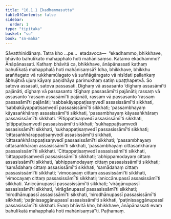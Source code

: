 ```yaml
---
title: "10.1.1 Ekadhammasutta"
tableOfContents: false
sidebar:
  order: 1
type: "tipitaka"
basket: "su"
book: "sn-maha"
---
```



<DynamicBreadcrumb />

<Division number="977" book="sn-maha">

<Paragraph number="1645" book="sn-maha">
Sāvatthinidānaṃ. Tatra kho …pe…  etadavoca—  “ekadhammo, bhikkhave, bhāvito bahulīkato mahapphalo hoti mahānisaṃso. Katamo ekadhammo? Ānāpānassati. Kathaṃ bhāvitā ca, bhikkhave, ānāpānassati kathaṃ bahulīkatā mahapphalā hoti mahānisaṃsā? Idha, bhikkhave, bhikkhu araññagato vā rukkhamūlagato vā suññāgāragato vā nisīdati pallaṅkaṃ ābhujitvā ujuṃ kāyaṃ paṇidhāya parimukhaṃ satiṃ upaṭṭhapetvā. So satova assasati, satova passasati.
</Paragraph>

<Paragraph number="1646" book="sn-maha">
Dīghaṃ vā assasanto ‘dīghaṃ assasāmī’ti pajānāti, dīghaṃ vā passasanto ‘dīghaṃ passasāmī’ti pajānāti; rassaṃ vā assasanto ‘rassaṃ assasāmī’ti pajānāti, rassaṃ vā passasanto ‘rassaṃ passasāmī’ti pajānāti; ‘sabbakāyappaṭisaṃvedī assasissāmī’ti sikkhati, ‘sabbakāyappaṭisaṃvedī passasissāmī’ti sikkhati; ‘passambhayaṃ kāyasaṅkhāraṃ assasissāmī’ti sikkhati, ‘passambhayaṃ kāyasaṅkhāraṃ passasissāmī’ti sikkhati.
</Paragraph>

<Paragraph number="1647" book="sn-maha">
‘Pītippaṭisaṃvedī assasissāmī’ti sikkhati, ‘pītippaṭisaṃvedī passasissāmī’ti sikkhati; ‘sukhappaṭisaṃvedī assasissāmī’ti sikkhati, ‘sukhappaṭisaṃvedī passasissāmī’ti sikkhati; ‘cittasaṅkhārappaṭisaṃvedī assasissāmī’ti sikkhati, ‘cittasaṅkhārappaṭisaṃvedī passasissāmī’ti sikkhati; ‘passambhayaṃ cittasaṅkhāraṃ assasissāmī’ti sikkhati, ‘passambhayaṃ cittasaṅkhāraṃ passasissāmī’ti sikkhati.
</Paragraph>

<Paragraph number="1648" book="sn-maha">
‘Cittappaṭisaṃvedī assasissāmī’ti sikkhati, ‘cittappaṭisaṃvedī passasissāmī’ti sikkhati; ‘abhippamodayaṃ cittaṃ assasissāmī’ti sikkhati, ‘abhippamodayaṃ cittaṃ passasissāmī’ti sikkhati; ‘samādahaṃ cittaṃ assasissāmī’ti sikkhati, ‘samādahaṃ cittaṃ passasissāmī’ti sikkhati; ‘vimocayaṃ cittaṃ assasissāmī’ti sikkhati, ‘vimocayaṃ cittaṃ passasissāmī’ti sikkhati; ‘aniccānupassī assasissāmī’ti sikkhati.
</Paragraph>

<Paragraph number="1649" book="sn-maha">
‘Aniccānupassī passasissāmī’ti sikkhati; ‘virāgānupassī assasissāmī’ti sikkhati, ‘virāgānupassī passasissāmī’ti sikkhati; ‘nirodhānupassī assasissāmī’ti sikkhati, ‘nirodhānupassī passasissāmī’ti sikkhati; ‘paṭinissaggānupassī assasissāmī’ti sikkhati, ‘paṭinissaggānupassī passasissāmī’ti sikkhati.
</Paragraph>

<Paragraph number="1650" book="sn-maha">
Evaṃ bhāvitā kho, bhikkhave, ānāpānassati evaṃ bahulīkatā mahapphalā hoti mahānisaṃsā”ti.

</Paragraph>
</Division>

<Paragraph number="1651" type="center" book="sn-maha">
Paṭhamaṃ.
</Paragraph>